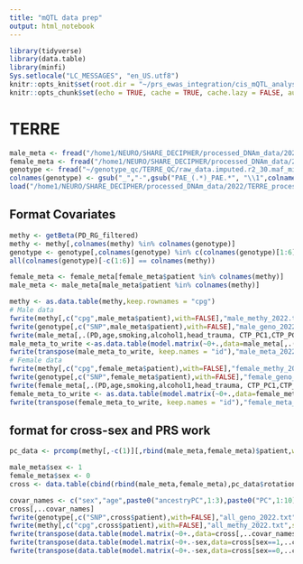 ```yaml
---
title: "mQTL data prep"
output: html_notebook
---
```


```r
library(tidyverse)
library(data.table)
library(minfi)
Sys.setlocale("LC_MESSAGES", "en_US.utf8")
knitr::opts_knit$set(root.dir = "~/prs_ewas_integration/cis_mQTL_analyses")
knitr::opts_chunk$set(echo = TRUE, cache = TRUE, cache.lazy = FALSE, autodep = TRUE)
```

# TERRE
```r
male_meta <- fread("/home1/NEURO/SHARE_DECIPHER/processed_DNAm_data/2022/TERRE_processed_2022/3-terre_meta_M_logit_matched.csv")
female_meta <- fread("/home1/NEURO/SHARE_DECIPHER/processed_DNAm_data/2022/TERRE_processed_2022/3-terre_meta_F_logit_matched.csv")
genotype <- fread("~/genotype_qc/TERRE_QC/raw_data.imputed.r2_30.maf_mismatch.traw")
colnames(genotype) <- gsub("_","-",gsub("PAE_(.*)_PAE.*", "\\1",colnames(genotype)))
load("/home1/NEURO/SHARE_DECIPHER/processed_DNAm_data/2022/TERRE_processed_2022/1-TERRE_RG_filtered.RData")#methylation
```

## Format Covariates
```r
methy <- getBeta(PD_RG_filtered)
methy <- methy[,colnames(methy) %in% colnames(genotype)]
genotype <- genotype[,colnames(genotype) %in% c(colnames(genotype)[1:6],colnames(methy)),with=FALSE]
all(colnames(genotype)[-c(1:6)] == colnames(methy))

female_meta <- female_meta[female_meta$patient %in% colnames(methy)]
male_meta <- male_meta[male_meta$patient %in% colnames(methy)]
```
```r
methy <- as.data.table(methy,keep.rownames = "cpg")
# Male data
fwrite(methy[,c("cpg",male_meta$patient),with=FALSE],"male_methy_2022.txt.gz",sep='\t',quote=F)
fwrite(genotype[,c("SNP",male_meta$patient),with=FALSE],"male_geno_2022.txt.gz",sep='\t',quote=F)
fwrite(male_meta[,.(PD,age,smoking,alcohol1,head_trauma, CTP_PC1,CTP_PC2,CTP_PC3,CTP_PC4,ancestryPC1,ancestryPC2,ancestryPC3,plate,SentrixPosition_A,weights)],"male_meta_2022_w_weights.txt.gz",sep='\t',quote=F)
male_meta_to_write <-as.data.table(model.matrix(~0+.,data=male_meta[,.(PD,age,smoking,alcohol1=factor(alcohol1),head_trauma, CTP_PC1,CTP_PC2,CTP_PC3,CTP_PC4,ancestryPC1,ancestryPC2,ancestryPC3,plate=factor(plate),SentrixPosition_A=factor(SentrixPosition_A))]))
fwrite(transpose(male_meta_to_write, keep.names = "id"),"male_meta_2022_no_weights.txt.gz",sep='\t',quote=F)
# Female data
fwrite(methy[,c("cpg",female_meta$patient),with=FALSE],"female_methy_2022.txt.gz",sep='\t',quote=F)
fwrite(genotype[,c("SNP",female_meta$patient),with=FALSE],"female_geno_2022.txt.gz",sep='\t',quote=F)
fwrite(female_meta[,.(PD,age,smoking,alcohol1,head_trauma, CTP_PC1,CTP_PC2,CTP_PC3,CTP_PC4,ancestryPC1,ancestryPC2,ancestryPC3,plate,SentrixPosition_A,weights)],"female_meta_2022_w_weights.txt.gz",sep='\t',quote=F)
female_meta_to_write <- as.data.table(model.matrix(~0+.,data=female_meta[,.(PD,age,smoking,alcohol1=factor(alcohol1),head_trauma, CTP_PC1,CTP_PC2,CTP_PC3,CTP_PC4,ancestryPC1,ancestryPC2,ancestryPC3,plate=factor(plate),SentrixPosition_A=factor(SentrixPosition_A))]))
fwrite(transpose(female_meta_to_write, keep.names = "id"),"female_meta_2022_no_weights.txt.gz",sep='\t',quote=F)
```

## format for cross-sex and PRS work
```r
pc_data <- prcomp(methy[,-c(1)][,rbind(male_meta,female_meta)$patient,with=FALSE], center=TRUE,scale.=TRUE, rank.=10)
```

```r
male_meta$sex <- 1
female_meta$sex <- 0
cross <- data.table(cbind(rbind(male_meta,female_meta),pc_data$rotation))
```

```r
covar_names <- c("sex","age",paste0("ancestryPC",1:3),paste0("PC",1:10))
cross[,..covar_names]
fwrite(genotype[,c("SNP",cross$patient),with=FALSE],"all_geno_2022.txt",sep='\t',quote=F)
fwrite(methy[,c("cpg",cross$patient),with=FALSE],"all_methy_2022.txt",sep='\t',quote=F)
fwrite(transpose(data.table(model.matrix(~0+.,data=cross[,..covar_names])),keep.names = "id"),"all_meta_2022_prs.txt",sep='\t', quote=F)
fwrite(transpose(data.table(model.matrix(~0+.-sex,data=cross[sex==1,..covar_names])),keep.names = "id"),"male_meta_2022_prs.txt",sep='\t', quote=F)
fwrite(transpose(data.table(model.matrix(~0+.-sex,data=cross[sex==0,..covar_names])),keep.names = "id"),"female_meta_2022_prs.txt",sep='\t', quote=F)
```

